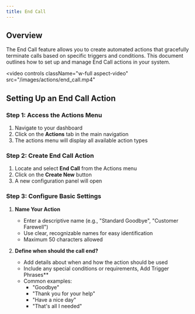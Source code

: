 ```yaml
---
title: End Call
---
```


## Overview
The End Call feature allows you to create automated actions that gracefully terminate calls based on specific triggers and conditions. This document outlines how to set up and manage End Call actions in your system.

<video
  controls
  className="w-full aspect-video"
  src="/images/actions/end_call.mp4"
></video>

## Setting Up an End Call Action

### Step 1: Access the Actions Menu
1. Navigate to your dashboard
2. Click on the **Actions** tab in the main navigation
3. The actions menu will display all available action types

### Step 2: Create End Call Action
1. Locate and select **End Call** from the Actions menu
2. Click on the **Create New** button
3. A new configuration panel will open

### Step 3: Configure Basic Settings
1. **Name Your Action**
   - Enter a descriptive name (e.g., "Standard Goodbye", "Customer Farewell")
   - Use clear, recognizable names for easy identification
   - Maximum 50 characters allowed

2. **Define when should the call end?** 
   - Add details about when and how the action should be used
   - Include any special conditions or requirements, Add Trigger Phrases**
   - Common examples:
     - "Goodbye"
     - "Thank you for your help"
     - "Have a nice day"
     - "That's all I needed"


